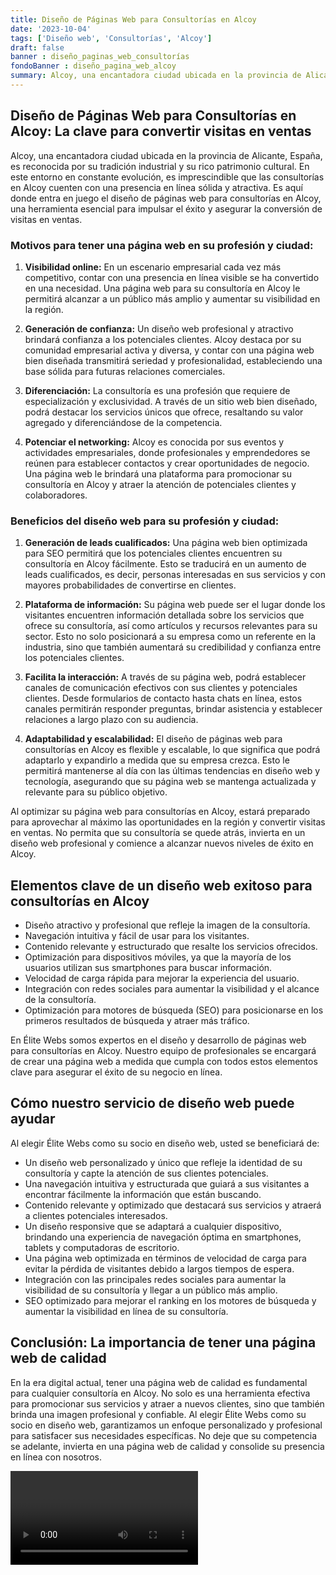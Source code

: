 ```yaml
---
title: Diseño de Páginas Web para Consultorías en Alcoy
date: '2023-10-04'
tags: ['Diseño web', 'Consultorías', 'Alcoy']
draft: false
banner : diseño_paginas_web_consultorías
fondoBanner : diseño_pagina_web_alcoy
summary: Alcoy, una encantadora ciudad ubicada en la provincia de Alicante, España, es reconocida por su tradición industrial y su rico patrimonio cultural. En este entorno en constante evolución, es imprescindible que las consultorías en Alcoy cuenten con una presencia en línea sólida y atractiva. Es aquí donde entra en juego el diseño de páginas web para consultorías en Alcoy, una herramienta esencial para impulsar el éxito y asegurar la conversión de visitas en ventas.
---
```


## Diseño de Páginas Web para Consultorías en Alcoy: La clave para convertir visitas en ventas

Alcoy, una encantadora ciudad ubicada en la provincia de Alicante, España, es reconocida por su tradición industrial y su rico patrimonio cultural. En este entorno en constante evolución, es imprescindible que las consultorías en Alcoy cuenten con una presencia en línea sólida y atractiva. Es aquí donde entra en juego el diseño de páginas web para consultorías en Alcoy, una herramienta esencial para impulsar el éxito y asegurar la conversión de visitas en ventas.

### Motivos para tener una página web en su profesión y ciudad:

1. **Visibilidad online:** En un escenario empresarial cada vez más competitivo, contar con una presencia en línea visible se ha convertido en una necesidad. Una página web para su consultoría en Alcoy le permitirá alcanzar a un público más amplio y aumentar su visibilidad en la región.

2. **Generación de confianza:** Un diseño web profesional y atractivo brindará confianza a los potenciales clientes. Alcoy destaca por su comunidad empresarial activa y diversa, y contar con una página web bien diseñada transmitirá seriedad y profesionalidad, estableciendo una base sólida para futuras relaciones comerciales.

3. **Diferenciación:** La consultoría es una profesión que requiere de especialización y exclusividad. A través de un sitio web bien diseñado, podrá destacar los servicios únicos que ofrece, resaltando su valor agregado y diferenciándose de la competencia.

4. **Potenciar el networking:** Alcoy es conocida por sus eventos y actividades empresariales, donde profesionales y emprendedores se reúnen para establecer contactos y crear oportunidades de negocio. Una página web le brindará una plataforma para promocionar su consultoría en Alcoy y atraer la atención de potenciales clientes y colaboradores.

### Beneficios del diseño web para su profesión y ciudad:

1. **Generación de leads cualificados:** Una página web bien optimizada para SEO permitirá que los potenciales clientes encuentren su consultoría en Alcoy fácilmente. Esto se traducirá en un aumento de leads cualificados, es decir, personas interesadas en sus servicios y con mayores probabilidades de convertirse en clientes.

2. **Plataforma de información:** Su página web puede ser el lugar donde los visitantes encuentren información detallada sobre los servicios que ofrece su consultoría, así como artículos y recursos relevantes para su sector. Esto no solo posicionará a su empresa como un referente en la industria, sino que también aumentará su credibilidad y confianza entre los potenciales clientes.

3. **Facilita la interacción:** A través de su página web, podrá establecer canales de comunicación efectivos con sus clientes y potenciales clientes. Desde formularios de contacto hasta chats en línea, estos canales permitirán responder preguntas, brindar asistencia y establecer relaciones a largo plazo con su audiencia.

4. **Adaptabilidad y escalabilidad:** El diseño de páginas web para consultorías en Alcoy es flexible y escalable, lo que significa que podrá adaptarlo y expandirlo a medida que su empresa crezca. Esto le permitirá mantenerse al día con las últimas tendencias en diseño web y tecnología, asegurando que su página web se mantenga actualizada y relevante para su público objetivo.

Al optimizar su página web para consultorías en Alcoy, estará preparado para aprovechar al máximo las oportunidades en la región y convertir visitas en ventas. No permita que su consultoría se quede atrás, invierta en un diseño web profesional y comience a alcanzar nuevos niveles de éxito en Alcoy.

<GifSeo />

<Cta />

## Elementos clave de un diseño web exitoso para consultorías en Alcoy
- Diseño atractivo y profesional que refleje la imagen de la consultoría.
- Navegación intuitiva y fácil de usar para los visitantes.
- Contenido relevante y estructurado que resalte los servicios ofrecidos.
- Optimización para dispositivos móviles, ya que la mayoría de los usuarios utilizan sus smartphones para buscar información.
- Velocidad de carga rápida para mejorar la experiencia del usuario.
- Integración con redes sociales para aumentar la visibilidad y el alcance de la consultoría.
- Optimización para motores de búsqueda (SEO) para posicionarse en los primeros resultados de búsqueda y atraer más tráfico.

En Élite Webs somos expertos en el diseño y desarrollo de páginas web para consultorías en Alcoy. Nuestro equipo de profesionales se encargará de crear una página web a medida que cumpla con todos estos elementos clave para asegurar el éxito de su negocio en línea. 

## Cómo nuestro servicio de diseño web puede ayudar
Al elegir Élite Webs como su socio en diseño web, usted se beneficiará de:
- Un diseño web personalizado y único que refleje la identidad de su consultoría y capte la atención de sus clientes potenciales.
- Una navegación intuitiva y estructurada que guiará a sus visitantes a encontrar fácilmente la información que están buscando.
- Contenido relevante y optimizado que destacará sus servicios y atraerá a clientes potenciales interesados.
- Un diseño responsive que se adaptará a cualquier dispositivo, brindando una experiencia de navegación óptima en smartphones, tablets y computadoras de escritorio.
- Una página web optimizada en términos de velocidad de carga para evitar la pérdida de visitantes debido a largos tiempos de espera.
- Integración con las principales redes sociales para aumentar la visibilidad de su consultoría y llegar a un público más amplio.
- SEO optimizado para mejorar el ranking en los motores de búsqueda y aumentar la visibilidad en línea de su consultoría.

## Conclusión: La importancia de tener una página web de calidad
En la era digital actual, tener una página web de calidad es fundamental para cualquier consultoría en Alcoy. No solo es una herramienta efectiva para promocionar sus servicios y atraer a nuevos clientes, sino que también brinda una imagen profesional y confiable. Al elegir Élite Webs como su socio en diseño web, garantizamos un enfoque personalizado y profesional para satisfacer sus necesidades específicas. No deje que su competencia se adelante, invierta en una página web de calidad y consolide su presencia en línea con nosotros.

<Video />

<CtaBot job='Consultorías' city='Alcoy'/>

<Gmaps query='Alcoy+españa+maps' />